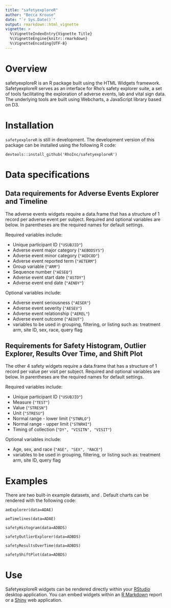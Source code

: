 ```yaml
---
title: "safetyexploreR"
author: "Becca Krouse"
date: "`r Sys.Date()`"
output: rmarkdown::html_vignette
vignette: >
  %\VignetteIndexEntry{Vignette Title}
  %\VignetteEngine{knitr::rmarkdown}
  %\VignetteEncoding{UTF-8}
---
```


# Overview

safetyexploreR is an R package built using the HTML Widgets framework.  SafetyexploreR serves as an interface for Rho's safety explorer suite, a set of tools facilitating the exploration of adverse events, lab and vital sign data.  The underlying tools are built using Webcharts, a JavaScript library based on D3.

# Installation 

```safetyexploreR``` is still in development.  The development version of this package can be installed using the following R code:

```devtools::install_github('RhoInc/safetyexploreR')```

# Data specifications

## Data requirements for Adverse Events Explorer and Timeline

The adverse events widgets require a data.frame that has a structure of 1 record per adverse event per subject.  Required and optional variables are below.  In parentheses are the required names for default settings.  

Required variables include:

- Unique participant ID (```"USUBJID"```)
- Adverse event major category (```"AEBODSYS"```)
- Adverse event minor category (```"AEDCOD"```)
- Adverse event reported term (```"AETERM"```)
- Group variable (```"ARM"```)
- Sequence number (```"AESEQ"```)
- Adverse event start date (```"ASTDY"```)
- Adverse event end date (```"AENDY"```)

Optional variables include:

- Adverse event seriousness (```"AESER"```)
- Adverse event severity (```"AESEV"```)
- Adverse event relationship (```"AEREL"```)
- Adverse event outcome (```"AEOUT"```)
- variables to be used in grouping, filtering, or listing such as: treatment arm, site ID, sex, race, query flag


## Requirements for Safety Histogram, Outlier Explorer, Results Over Time, and Shift Plot

The other 4 safety widgets require a data.frame that has a structure of 1 record per value per visit per subject.  Required and optional variables are below.  In parentheses are the required names for default settings.  

Required variables include:

- Unique participant ID (```"USUBJID"```)
- Measure (```"TEST"```)
- Value (```"STRESN"```)
- Unit (```"STRESU"```)
- Normal range - lower limit (```"STNRLO"```)
- Normal range - upper limit (```"STNRHI"```)
- Timing of collection (```"DY", "VISITN", "VISIT"```)

Optional variables include:

- Age, sex, and race (```"AGE", "SEX", "RACE"```)
- variables to be used in grouping, filtering, or listing such as: treatment arm, site ID, query flag

# Examples

There are two built-in example datasets, \code{ADAE} and \code{ADBDS}.  Default charts can be rendered with the following code:

```aeExplorer(data=ADAE)```

```aeTimelines(data=ADAE)```

```safetyHistogram(data=ADBDS)```

```safetyOutlierExplorer(data=ADBDS)```

```safetyResultsOverTime(data=ADBDS)```

```safetyShiftPlot(data=ADBDS)```


# Use

SafetyexploreR widgets can be rendered directly within your [RStudio](https://www.rstudio.com) desktop application.  You can embed widgets within an [R Markdown](http://rmarkdown.rstudio.com/) report or a [Shiny](https://shiny.rstudio.com) web application.

